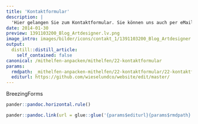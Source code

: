 ```yaml
---
title: 'Kontaktformular'
description: |
  'Hier gelangen Sie zum Kontaktformular. Sie können uns auch per eMail oder Post kontaktieren.'
date: 2014-01-30
preview: 1391103200_Blog_Artdesigner.lv.png
image_intro: images/bilder/icons/contakt_1/1391103200_Blog_Artdesigner.lv.png
output:
  distill::distill_article:
    self_contained: false
canonical: /mithelfen-anpacken/mithelfen/22-kontaktformular
params:
  rmdpath: _mithelfen-anpacken-mithelfen/22-kontaktformular/22-kontaktformular.Rmd
  editurl: https://github.com/wieselundco/website/edit/master/
---
```





{ BreezingForms : 1}

```r
pander::pandoc.horizontal.rule()

pander::pandoc.link(url = glue::glue('{params$editurl}{params$rmdpath}'),text = 'Artikel bearbeiten')
```

<!--http://wieselundco.ch/mithelfen-anpacken/mithelfen/22-kontaktformular-->
